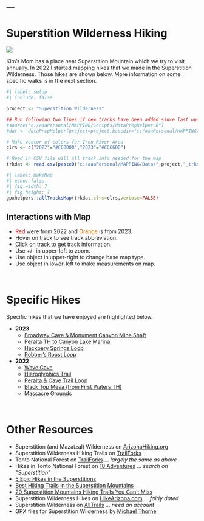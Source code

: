 ---
---

# Superstition Wilderness Hiking
![](../../zresources/img/SWhiking1.webp){fig-align="center"}

Kim's Mom has a place near Superstition Mountain which we try to visit annually. In 2022 I started mapping hikes that we made in the Superstition Wilderness. Those hikes are shown below. More information on some specific walks is in the next section.

```r
#| label: setup
#| include: false

project <- "Superstition Wilderness"

## Run following two lines if new tracks have been added since last update
#source("c:/aaaPersonal/MAPPING/Scripts/dataPrepHelper.R")
#dat <- dataPrepHelper(project=project,basedir="c:/aaaPersonal/MAPPING/")

# Make vector of colors for Iron River Area
clrs <- c("2022"="#CC0000","2023"="#CC6600")

# Read in CSV file will all track info needed for the map
trkdat <- read.csv(paste0("c:/aaaPersonal/MAPPING/Data/",project,"_trkdat.csv"))
```

```r
#| label: makeMap
#| echo: false
#| fig.width: 7
#| fig.height: 7
gpxhelpers::allTracksMap(trkdat,clrs=clrs,verbose=FALSE)
```

:::{.callout-tips appearance="simple"}
## Interactions with Map
* <span style="color: #CC0000">Red</span> were from 2022 and <span style="color: #CC6600">Orange</span> is from 2023.
* Hover on track to see track abbreviation.
* Click on track to get track information.
* Use +/- in upper-left to zoom.
* Use object in upper-right to change base map type.
* Use object in lower-left to make measurements on map.
:::

&nbsp;

# Specific Hikes
Specific hikes that we have enjoyed are highlighted below.

* **2023**
  - [Broadway Cave & Monument Canyon Mine Shaft](SW Broadway Cave.html)
  - [Peralta TH to Canyon Lake Marina](SW Peralta to Canyon Lake.html)
  - [Hackbery Springs Loop](SW Hackberry Springs I.html)
  - [Robber's Roost Loop](SW Robbers Roost I.html)
  
* **2022**
  - [Wave Cave](SW Wave Cave.html)
  - [Hieroglyphics Trail](SW Hieroglyphics Trail.html)
  - [Peralta & Cave Trail Loop](SW Peralta Cave Trail.html)
  - [Black Top Mesa (from First Waters TH)](SW Black Top Mesa FW TH.html)
  - [Massacre Grounds](SW Massacre Grounds.html)

&nbsp;

# Other Resources

* Superstition (and Mazatzal) Wilderness on [ArizonaHiking.org](http://arizonahiking.org/jreviews-directory/jreviews-listings-module-6)
* Superstition Wilderness Hiking Trails on [TrailForks](https://www.trailforks.com/region/superstition-wilderness-38267/)
* Tonto National Forest on [TrailForks](https://www.trailforks.com/region/tonto-national-forest/map/?activitytype=6&z=10.2&lat=33.41031&lon=-111.27550) ... *largely the same as above*
* Hikes in Tonto National Forest on [10 Adventures](https://www.10adventures.com/hikes/tonto-national-forest/) ... *search on "Superstition"*
* [5 Epic Hikes in the Superstitions](https://wildpathsaz.com/five-epic-hikes-in-the-superstitions/)
* [Best Hiking Trails in the Superstition Mountains](https://destinations.rei.com/local-tips/best-hiking-trails-in-the-superstition-mountains)
* [20 Superstition Mountains Hiking Trails You Can’t Miss](https://www.territorysupply.com/superstition-mountains-hikes)
* Superstition Wilderness Hikes on [HikeArizona.com](https://hikearizona.com/traildex.php?SHOW=YES&ID=34&sRID=65) ... *fairly dated*
* Superstition Wilderness on [AllTrails](https://www.alltrails.com/parks/us/arizona/superstition-wilderness) ... *need an account*
* GPX files for Superstition Wilderness by [Michael Thorne](https://home.chpc.utah.edu/~thorne/personal.html)
